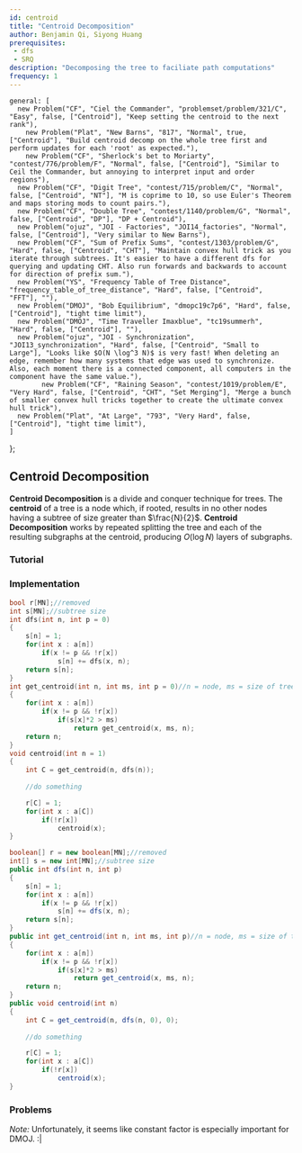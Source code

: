```yaml
---
id: centroid
title: "Centroid Decomposition"
author: Benjamin Qi, Siyong Huang
prerequisites: 
 - dfs
 - SRQ
description: "Decomposing the tree to faciliate path computations"
frequency: 1
---
```


<!--

TODO:
 - Add more resources

-->


    general: [
      new Problem("CF", "Ciel the Commander", "problemset/problem/321/C", "Easy", false, ["Centroid"], "Keep setting the centroid to the next rank"),
	    new Problem("Plat", "New Barns", "817", "Normal", true, ["Centroid"], "Build centroid decomp on the whole tree first and perform updates for each 'root' as expected."),
	    new Problem("CF", "Sherlock's bet to Moriarty", "contest/776/problem/F", "Normal", false, ["Centroid"], "Similar to Ceil the Commander, but annoying to interpret input and order regions"),
      new Problem("CF", "Digit Tree", "contest/715/problem/C", "Normal", false, ["Centroid", "NT"], "M is coprime to 10, so use Euler's Theorem and maps storing mods to count pairs."),
      new Problem("CF", "Double Tree", "contest/1140/problem/G", "Normal", false, ["Centroid", "DP"], "DP + Centroid"),
      new Problem("ojuz", "JOI - Factories", "JOI14_factories", "Normal", false, ["Centroid"], "Very similar to New Barns"),
      new Problem("CF", "Sum of Prefix Sums", "contest/1303/problem/G", "Hard", false, ["Centroid", "CHT"], "Maintain convex hull trick as you iterate through subtrees. It's easier to have a different dfs for querying and updating CHT. Also run forwards and backwards to account for direction of prefix sum."),
      new Problem("YS", "Frequency Table of Tree Distance", "frequency_table_of_tree_distance", "Hard", false, ["Centroid", "FFT"], ""),
      new Problem("DMOJ", "Bob Equilibrium", "dmopc19c7p6", "Hard", false, ["Centroid"], "tight time limit"),
      new Problem("DMOJ", "Time Traveller Imaxblue", "tc19summerh", "Hard", false, ["Centroid"], ""),
      new Problem("ojuz", "JOI - Synchronization", "JOI13_synchronization", "Hard", false, ["Centroid", "Small to Large"], "Looks like $O(N \log^3 N)$ is very fast! When deleting an edge, remember how many systems that edge was used to synchronize. Also, each moment there is a connected component, all computers in the component have the same value."),
			new Problem("CF", "Raining Season", "contest/1019/problem/E", "Very Hard", false, ["Centroid", "CHT", "Set Merging"], "Merge a bunch of smaller convex hull tricks together to create the ultimate convex hull trick"),
      new Problem("Plat", "At Large", "793", "Very Hard", false, ["Centroid"], "tight time limit"),
    ]
};

## Centroid Decomposition

**Centroid Decomposition** is a divide and conquer technique for trees.
The **centroid** of a tree is a node which, if rooted, results in no other nodes having a subtree of size greater than $\frac{N}{2}$.
**Centroid Decomposition** works by repeated splitting the tree and each of the resulting subgraphs at the centroid, producing $O(\log N)$ layers of subgraphs.

### Tutorial

<Resources>
  <Resource source="Carpanese" title="Illustrated Intro to Centroid Decomposition" url="https://medium.com/carpanese/an-illustrated-introduction-to-centroid-decomposition-8c1989d53308" starred></Resource>
  <Resource source="GFG" title="Centroid Decomposition of Tree" url="centroid-decomposition-of-tree"></Resource>
</Resources>

### Implementation

<LanguageSection>

<CPPSection>

<!-- pulled from https://codeforces.com/contest/1303/submission/76216413, which I think is my most recent centroid problem -->

```cpp
bool r[MN];//removed
int s[MN];//subtree size
int dfs(int n, int p = 0)
{
	s[n] = 1;
	for(int x : a[n])
		if(x != p && !r[x])
			s[n] += dfs(x, n);
	return s[n];
}
int get_centroid(int n, int ms, int p = 0)//n = node, ms = size of tree, p = parent
{
	for(int x : a[n])
		if(x != p && !r[x])
			if(s[x]*2 > ms)
				return get_centroid(x, ms, n);
	return n;
}
void centroid(int n = 1)
{
	int C = get_centroid(n, dfs(n));
 
	//do something

	r[C] = 1;
	for(int x : a[C])
		if(!r[x])
			centroid(x);
}
```

</CPPSection>

<JavaSection>

<!-- Modified from above. I can't guarauntee it compiles and functions as expected -->

```java
boolean[] r = new boolean[MN];//removed
int[] s = new int[MN];//subtree size
public int dfs(int n, int p)
{
	s[n] = 1;
	for(int x : a[n])
		if(x != p && !r[x])
			s[n] += dfs(x, n);
	return s[n];
}
public int get_centroid(int n, int ms, int p)//n = node, ms = size of tree, p = parent
{
	for(int x : a[n])
		if(x != p && !r[x])
			if(s[x]*2 > ms)
				return get_centroid(x, ms, n);
	return n;
}
public void centroid(int n)
{
	int C = get_centroid(n, dfs(n, 0), 0);
 
	//do something

	r[C] = 1;
	for(int x : a[C])
		if(!r[x])
			centroid(x);
}
```

</JavaSection>

</LanguageSection>

### Problems

<Problems problems={problems.general} />

*Note:* Unfortunately, it seems like constant factor is especially important for DMOJ. :|
